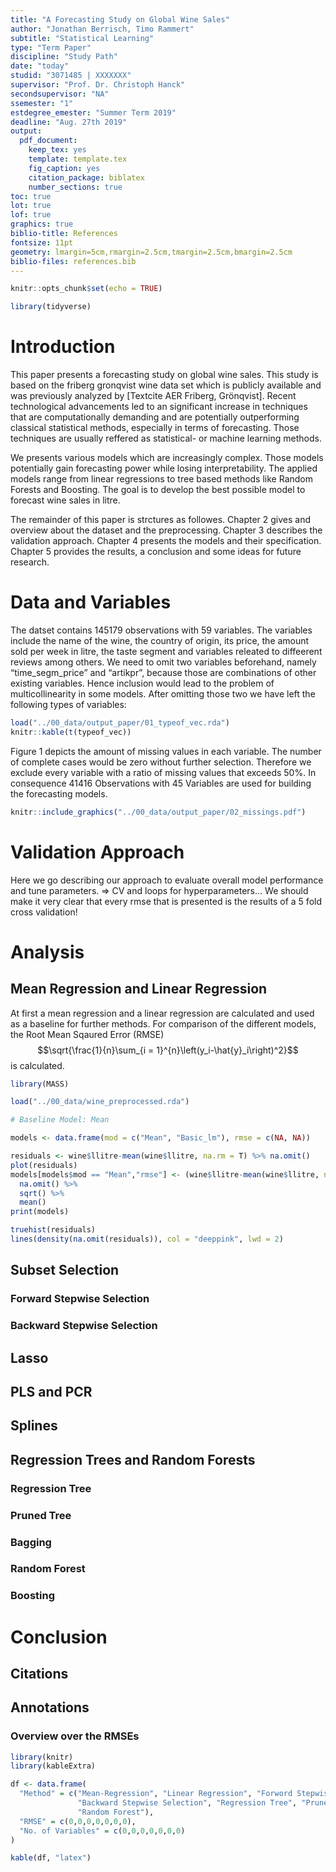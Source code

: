 ```yaml
---
title: "A Forecasting Study on Global Wine Sales"
author: "Jonathan Berrisch, Timo Rammert"
subtitle: "Statistical Learning"
type: "Term Paper"
discipline: "Study Path"
date: "today"
studid: "3071485 | XXXXXXX"
supervisor: "Prof. Dr. Christoph Hanck"
secondsupervisor: "NA"
ssemester: "1"
estdegree_emester: "Summer Term 2019"
deadline: "Aug. 27th 2019"
output:
  pdf_document:
    keep_tex: yes
    template: template.tex
    fig_caption: yes
    citation_package: biblatex
    number_sections: true
toc: true
lot: true
lof: true
graphics: true
biblio-title: References
fontsize: 11pt
geometry: lmargin=5cm,rmargin=2.5cm,tmargin=2.5cm,bmargin=2.5cm
biblio-files: references.bib
---
```


<!-- % Template Version 1.1 -->

```r
knitr::opts_chunk$set(echo = TRUE)

library(tidyverse)
```

<!---
Grobe Einteilung der Seiten:

1 - 2 Introduction und Dataset
3 Validation Method (Hier würde ich auf CV und RMSE eingehen)
4-13 Modelle mit den Spezifikationen, den RMSEs etc. Wir haben jetzt folgende Modelle:

# Lineare Modelle:
- Baseline => Mean Regression and Linear Regression
- Selection / Reduction => Lasso, PCR, PLS,
- Nonlinearity => Splines

# Tree based:
- Bagging
- Random Forest
- Boosting

Das sind also grob 6 Modelle und die aktuelle Planung sieht ca. 9 Seiten vor.
Die regel sollte also eine Seite pro Modell sein, und die ausgewählten Modelle dürfen etwas mehr Raum einnehmen.

14-15 Ich denke hier sollten wir uns nicht kurz fassen sondern richtig arbeit investieren. Alles an Infos raus holen was so geht und vieleicht auch noch einmal auf die Vor und Nachteile unserer Modelle eingehen.
-->

# Introduction

This paper presents a forecasting study on global wine sales. This study is based on the friberg gronqvist wine data set which is publicly available and was previously analyzed by [Textcite AER Friberg, Grönqvist]. Recent technological advancements led to an significant increase in techniques that are computationally demanding and are potentially outperforming classical statistical methods, especially in terms of forecasting. Those techniques are usually reffered as statistical- or machine learning methods.

We presents various models which are increasingly complex. Those models potentially gain forecasting power while losing interpretability. The applied models range from linear regressions to tree based methods like Random Forests and Boosting. The goal is to develop the best possible model to forecast wine sales in litre.

The remainder of this paper is strctures as followes. Chapter 2 gives and overview about the dataset and the preprocessing. Chapter 3 describes the validation approach. Chapter 4 presents the models and their specification. Chapter 5 provides the results, a conclusion and some ideas for future research.

# Data and Variables

The datset contains 145179 observations with 59 variables. The variables include the name of the wine, the country of origin, its price, the amount sold per week in litre, the taste segment and variables releated to diffeerent reviews among others.
<!---
The variable of interest, which we want to predict, is the variable "litre" describing the weekly sale of a specific wine in log litre. It therefore is a transformation of the variable "Litre" which is the weekly sale of a specific wine in litre. The relationship can be written mathematically as 
\begin{equation}
Llitre = \log{Litre}*1000000.
\end{equation}
-->
We need to omit two variables beforehand, namely "time_segm_price" and "artikpr", because those are combinations of other existing variables. Hence inclusion would lead to the problem of multicollinearity in some models. After omitting those two we have left the following types of variables:

```r
load("../00_data/output_paper/01_typeof_vec.rda")
knitr::kable(t(typeof_vec))
```

Figure 1 depicts the amount of missing values in each variable. The number of complete cases would be zero without further selection. Therefore we exclude every variable with a ratio of missing values that exceeds $50\%$. In consequence 41416 Observations with 45 Variables are used for building the forecasting models.

```r
knitr::include_graphics("../00_data/output_paper/02_missings.pdf")
```

<!---
Finally, for some models it is important that the same levels of factor variables (as the levels of these are converted into dummy variables) are included in the used training and test datasets. To achieve these we only do use the intersection of variables included in both sets.
-->

# Validation Approach

Here we go describing our approach to evaluate overall model performance and tune parameters. => CV and loops for hyperparameters... We should make it very clear that every rmse that is presented is the results of a 5 fold cross validation!

# Analysis

## Mean Regression and Linear Regression

At first a mean regression and a linear regression are calculated and used as a baseline for further methods.
For comparison of the different models, the Root Mean Sqaured Error (RMSE) $$\sqrt{\frac{1}{n}\sum_{i = 1}^{n}\left(y_i-\hat{y}_i\right)^2}$$ is calculated.

```r

library(MASS)

load("../00_data/wine_preprocessed.rda")

# Baseline Model: Mean

models <- data.frame(mod = c("Mean", "Basic_lm"), rmse = c(NA, NA))

residuals <- wine$llitre-mean(wine$llitre, na.rm = T) %>% na.omit()
plot(residuals)
models[models$mod == "Mean","rmse"] <- (wine$llitre-mean(wine$llitre, na.rm = T))^2 %>% 
  na.omit() %>%
  sqrt() %>%
  mean()
print(models)
```


```r

truehist(residuals)
lines(density(na.omit(residuals)), col = "deeppink", lwd = 2)
```



## Subset Selection

### Forward Stepwise Selection

### Backward Stepwise Selection

## Lasso

## PLS and PCR

## Splines

## Regression Trees and Random Forests

### Regression Tree

### Pruned Tree

### Bagging

### Random Forest

### Boosting

# Conclusion

\pagebreak

## Citations



\pagebreak

## Annotations

### Overview over the RMSEs

```r
library(knitr)
library(kableExtra)

df <- data.frame(
  "Method" = c("Mean-Regression", "Linear Regression", "Forword Stepwise Selection",
               "Backward Stepwise Selection", "Regression Tree", "Pruned Tree",
               "Random Forest"),
  "RMSE" = c(0,0,0,0,0,0,0),
  "No. of Variables" = c(0,0,0,0,0,0,0)
)

kable(df, "latex")


```
